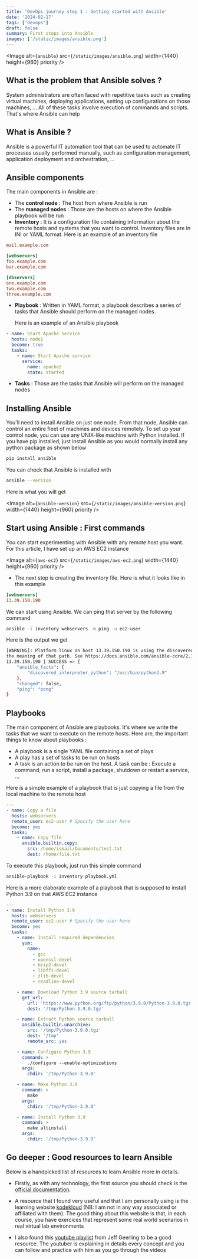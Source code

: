 ```yaml
---
title: 'DevOps journey step 1 : Getting started with Ansible'
date: '2024-02-17'
tags: ['devops']
draft: false
summary: First steps into Ansible
images: ['/static/images/ansible.png']
---
```


<Image alt={`ansible`} src={`/static/images/ansible.png`} width={1440} height={960} priority />

## What is the problem that Ansible solves ?

System administrators are often faced with repetitive tasks such as creating virtual machines, deploying applications, setting up configurations on those machines, ...
All of these tasks involve execution of commands and scripts. That's where Ansible can help

## What is Ansible ?

Ansible is a powerful IT automation tool that can be used to automate IT processes usually performed manually, such as configuration management, application deployment and orchestration, ...

## Ansible components

The main components in Ansible are :

- The **control node** : The host from where Ansible is run
- The **managed nodes** : Those are the hosts on where the Ansible playbook will be run
- **Inventory** : It is a configuration file containing information about the remote hosts and systems that you want to control. Inventory files are in INI or YAML format.
  Here is an example of an inventory file

```ini
mail.example.com

[webservers]
foo.example.com
bar.example.com

[dbservers]
one.example.com
two.example.com
three.example.com
```

- **Playbook** : Written in YAML format, a playbook describes a series of tasks that Ansible should perform on the managed nodes.

  Here is an example of an Ansible playbook

```yaml
- name: Start Apache Service
  hosts: node1
  become: true
  tasks:
    - name: Start Apache service
      service:
        name: apache2
        state: started
```

- **Tasks** : Those are the tasks that Ansible will perform on the managed nodes

## Installing Ansible

You'll need to install Ansible on just one node. From that node, Ansible can control an entire fleet of machines and devices remotely.
To set up your control node, you can use any UNIX-like machine with Python installed.
If you have pip installed, just install Ansible as you would normally install any python package as shown below

```bash
pip install ansible
```

You can check that Ansible is installed with

```bash
ansible --version
```

Here is what you will get

<Image
  alt={`ansible-version`}
  src={`/static/images/ansible-version.png`}
  width={1440}
  height={960}
  priority
/>

## Start using Ansible : First commands

You can start experimenting with Ansible with any remote host you want. For this article, I have set up an AWS EC2 instance

<Image alt={`aws-ec2`} src={`/static/images/aws-ec2.png`} width={1440} height={960} priority />

- The next step is creating the inventory file. Here is what it looks like in this example

```ini
[webservers]
13.39.150.190
```

We can start using Ansible. We can ping that server by the following command

```bash
ansible -i inventory webservers -m ping -u ec2-user
```

Here is the output we get

```bash
[WARNING]: Platform linux on host 13.39.150.190 is using the discovered Python interpreter at /usr/bin/python3.9, but future installation of another Python interpreter could change
the meaning of that path. See https://docs.ansible.com/ansible-core/2.15/reference_appendices/interpreter_discovery.html for more information.
13.39.150.190 | SUCCESS => {
    "ansible_facts": {
        "discovered_interpreter_python": "/usr/bin/python3.9"
    },
    "changed": false,
    "ping": "pong"
}
```

## Playbooks

The main component of Ansible are playbooks. It's where we write the tasks that we want to execute on the remote hosts.
Here are, the important things to know about playbooks :

- A playbook is a single YAML file containing a set of plays
- A play has a set of tasks to be run on hosts
- A task is an action to be run on the host. A task can be : Execute a command, run a script, install a package, shutdown or restart a service, ...

Here is a simple example of a playbook that is just copying a file from the local machine to the remote host

```yaml
---
- name: Copy a file
  hosts: webservers
  remote_user: ec2-user # Specify the user here
  become: yes
  tasks:
    - name: Copy file
      ansible.builtin.copy:
        src: /home/ismail/Documents/test.txt
        dest: /home/file.txt
```

To execute this playbook, just run this simple command

```sh
ansible-playbook -i inventory playbook.yml
```

Here is a more elaborate example of a playbook that is supposed to install Python 3.9 on that AWS EC2 instance

```yaml
---
- name: Install Python 3.9
  hosts: webservers
  remote_user: ec2-user # Specify the user here
  become: yes
  tasks:
    - name: Install required dependencies
      yum:
        name:
          - gcc
          - openssl-devel
          - bzip2-devel
          - libffi-devel
          - zlib-devel
          - readline-devel

    - name: Download Python 3.9 source tarball
      get_url:
        url: 'https://www.python.org/ftp/python/3.9.0/Python-3.9.0.tgz'
        dest: '/tmp/Python-3.9.0.tgz'

    - name: Extract Python source tarball
      ansible.builtin.unarchive:
        src: '/tmp/Python-3.9.0.tgz'
        dest: '/tmp'
        remote_src: yes

    - name: Configure Python 3.9
      command: >
        ./configure --enable-optimizations
      args:
        chdir: '/tmp/Python-3.9.0'

    - name: Make Python 3.9
      command: >
        make
      args:
        chdir: '/tmp/Python-3.9.0'

    - name: Install Python 3.9
      command: >
        make altinstall
      args:
        chdir: '/tmp/Python-3.9.0'
```

## Go deeper : Good resources to learn Ansible

Below is a handpicked list of resources to learn Ansible more in details.

- Firstly, as with any technology, the first source you should check is the [official documentation](https://docs.ansible.com/ansible/latest/index.html).

- A resource that I found very useful and that I am personally using is the learning website [kodekloud](https://kodekloud.com/)
  (NB: I am not in any way associated or affiliated with them). The good thing about this website is that, in each course, you have exercices that represent some real world scenarios in real virtual lab environments

- I also found this [youtube playlist](https://www.youtube.com/watch?v=goclfp6a2IQ&list=PL2_OBreMn7FqZkvMYt6ATmgC0KAGGJNAN&index=1) from Jeff Geerling to be a good resource. The youtuber is explaining in details every concept and you can follow and practice with him as you go through the videos
